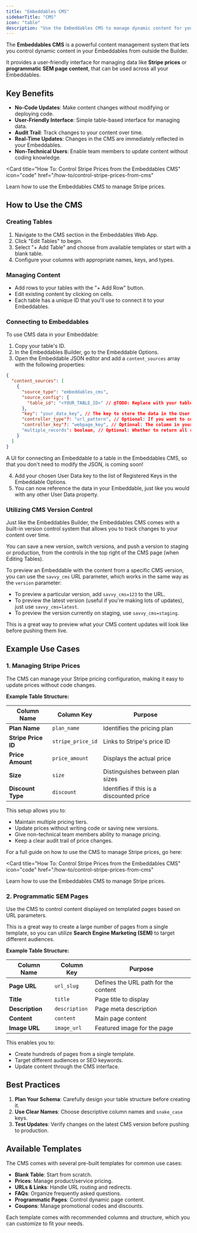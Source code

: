 ```yaml
---
title: "Embeddables CMS"
sidebarTitle: "CMS"
icon: "table"
description: "Use the Embeddables CMS to manage dynamic content for your Embeddables without code changes"
---
```


The **Embeddables CMS** is a powerful content management system that lets you control dynamic content in your Embeddables from outside the Builder.

It provides a user-friendly interface for managing data like **Stripe prices** or **programmatic SEM page content**, that can be used across all your Embeddables.

## Key Benefits

- **No-Code Updates**: Make content changes without modifying or deploying code.
- **User-Friendly Interface**: Simple table-based interface for managing data.
- **Audit Trail**: Track changes to your content over time.
- **Real-Time Updates**: Changes in the CMS are immediately reflected in your Embeddables.
- **Non-Technical Users**: Enable team members to update content without coding knowledge.

<Card
  title="How To: Control Stripe Prices from the Embeddables CMS"
  icon="code"
  href="/how-to/control-stripe-prices-from-cms"
>
  Learn how to use the Embeddables CMS to manage Stripe prices.
</Card>

## How to Use the CMS

### Creating Tables

1. Navigate to the CMS section in the Embeddables Web App.
2. Click "Edit Tables" to begin.
3. Select "+ Add Table" and choose from available templates or start with a blank table.
4. Configure your columns with appropriate names, keys, and types.

### Managing Content

- Add rows to your tables with the "+ Add Row" button.
- Edit existing content by clicking on cells.
- Each table has a unique ID that you'll use to connect it to your Embeddables.

### Connecting to Embeddables

To use CMS data in your Embeddable:

1. Copy your table's ID.
2. In the Embeddables Builder, go to the Embeddable Options.
3. Open the Embeddable JSON editor and add a `content_sources` array with the following properties:

```json
{
  "content_sources": [
    {
      "source_type": "embeddables_cms",
      "source_config": {
        "table_id": "<YOUR_TABLE_ID>" // @TODO: Replace with your table's ID
      },
      "key": "your_data_key", // The key to store the data in the User Data
      "controller_type"?: "url_pattern", // Optional: If you want to control the data shown based on the URL, set this to "url_pattern"
      "controller_key"?: "webpage_key", // Optional: The column in your table that contains the regex pattern to match against the current URL
      "multiple_records": boolean, // Optional: Whether to return all records that match the controller pattern (if no controller pattern then just return all records), or a single record
    }
  ]
}
```

<Tip>
  A UI for connecting an Embeddable to a table in the Embeddables CMS, so that you don't need to modify the JSON, is coming soon!
</Tip>

4. Add your chosen User Data key to the list of Registered Keys in the Embeddable Options.
5. You can now reference the data in your Embeddable, just like you would with any other User Data property.

### Utilizing CMS Version Control

Just like the Embeddables Builder, the Embeddables CMS comes with a built-in version control system that allows you to track changes to your content over time.

You can save a new version, switch versions, and push a version to staging or production, from the controls in the top right of the CMS page (when Editing Tables).

To preview an Embeddable with the content from a specific CMS version, you can use the `savvy_cms` URL parameter, which works in the same way as the `version` parameter:

- To preview a particular version, add `savvy_cms=123` to the URL.
- To preview the latest version (useful if you're making lots of updates), just use `savvy_cms=latest`.
- To preview the version currently on staging, use `savvy_cms=staging`.

<Tip>
  This is a great way to preview what your CMS content updates will look like before pushing them live.
</Tip>

## Example Use Cases

### 1. Managing Stripe Prices

The CMS can manage your Stripe pricing configuration, making it easy to update prices without code changes.

**Example Table Structure:**

| Column Name        | Column Key        | Purpose                                   |
|--------------------|-------------------|-------------------------------------------|
| **Plan Name**      | `plan_name`       | Identifies the pricing plan               |
| **Stripe Price ID**| `stripe_price_id` | Links to Stripe's price ID                |
| **Price Amount**   | `price_amount`    | Displays the actual price                 |
| **Size**           | `size`            | Distinguishes between plan sizes          |
| **Discount Type**  | `discount`        | Identifies if this is a discounted price  |

This setup allows you to:
- Maintain multiple pricing tiers.
- Update prices without writing code or saving new versions.
- Give non-technical team members ability to manage pricing.
- Keep a clear audit trail of price changes.

For a full guide on how to use the CMS to manage Stripe prices, go here:

<Card
  title="How To: Control Stripe Prices from the Embeddables CMS"
  icon="code"
  href="/how-to/control-stripe-prices-from-cms"
>
  Learn how to use the Embeddables CMS to manage Stripe prices.
</Card>

### 2. Programmatic SEM Pages

Use the CMS to control content displayed on templated pages based on URL parameters.

This is a great way to create a large number of pages from a single template, so you can utilize **Search Engine Marketing (SEM)** to target different audiences. 

**Example Table Structure:**

| Column Name         | Column Key       | Purpose                                   |
|--------------------|-------------------|-------------------------------------------|
| **Page URL**       | `url_slug`        | Defines the URL path for the content      |
| **Title**          | `title`           | Page title to display                     |
| **Description**    | `description`     | Page meta description                     |
| **Content**        | `content`         | Main page content                         |
| **Image URL**      | `image_url`       | Featured image for the page               |

This enables you to:
- Create hundreds of pages from a single template.
- Target different audiences or SEO keywords.
- Update content through the CMS interface.

## Best Practices

1. **Plan Your Schema**: Carefully design your table structure before creating it.
2. **Use Clear Names**: Choose descriptive column names and `snake_case` keys.
4. **Test Updates**: Verify changes on the latest CMS version before pushing to production.

## Available Templates

The CMS comes with several pre-built templates for common use cases:

- **Blank Table**: Start from scratch.
- **Prices**: Manage product/service pricing.
- **URLs & Links**: Handle URL routing and redirects.
- **FAQs**: Organize frequently asked questions.
- **Programmatic Pages**: Control dynamic page content.
- **Coupons**: Manage promotional codes and discounts.

Each template comes with recommended columns and structure, which you can customize to fit your needs.
